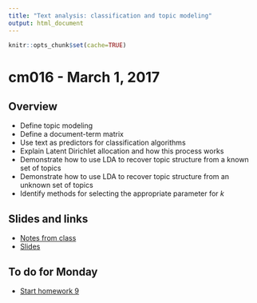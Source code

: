 ```yaml
---
title: "Text analysis: classification and topic modeling"
output: html_document
---
```


```r
knitr::opts_chunk$set(cache=TRUE)
```

# cm016 - March 1, 2017

## Overview

* Define topic modeling
* Define a document-term matrix
* Use text as predictors for classification algorithms
* Explain Latent Dirichlet allocation and how this process works
* Demonstrate how to use LDA to recover topic structure from a known set of topics
* Demonstrate how to use LDA to recover topic structure from an unknown set of topics
* Identify methods for selecting the appropriate parameter for $k$

## Slides and links

* [Notes from class](text002_topicmodels.html)
* [Slides](extras/cm016_slides.html)

## To do for Monday

* [Start homework 9](hw09-text_analysis.html)


